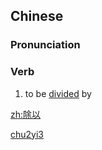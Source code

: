 ==Chinese==
{{zh-forms}}

===Pronunciation===
{{zh-pron
|m=chúyǐ
|mn=tî-í/tû-í
|cat=v
}}

===Verb===
{{zh-verb}}

# to be [[divided]] by

[[Category:zh:Arithmetic|chu2yi3]]

[[zh:除以]]